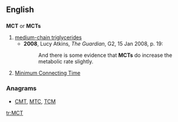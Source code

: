 ==English==

==={{initialism}}===
'''MCT''' or '''MCTs'''

# [[medium-chain triglycerides]]
#* '''2008''', Lucy Atkins, ''The Guardian'', G2, 15 Jan 2008, p. 19:
#*: And there is some evidence that '''MCTs''' do increase the metabolic rate slightly.
# {{aviation}} [[minimum connecting time|Minimum Connecting Time]]

===Anagrams===
* {{alphagram|cmt}} [[CMT#English|CMT]], [[MTC#English|MTC]], [[TCM#English|TCM]]
[[tr:MCT]]